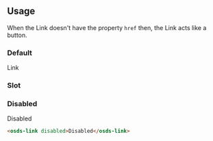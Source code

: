 
## Usage

When the Link doesn't have the property `href` then, the Link acts like a button.

### Default
<osds-link>Link</osds-link>

### Slot
<Slot />

### Disabled
<osds-link disabled>Disabled</osds-link>

```html
<osds-link disabled>Disabled</osds-link>
```


